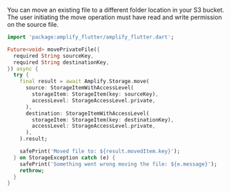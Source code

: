 You can move an existing file to a different folder location in your S3 bucket. The user initiating the move operation must have read and write permission on the source file.

```dart
import 'package:amplify_flutter/amplify_flutter.dart';

Future<void> movePrivateFile({
  required String sourceKey,
  required String destinationKey,
}) async {
  try {
    final result = await Amplify.Storage.move(
      source: StorageItemWithAccessLevel(
        storageItem: StorageItem(key: sourceKey),
        accessLevel: StorageAccessLevel.private,
      ),
      destination: StorageItemWithAccessLevel(
        storageItem: StorageItem(key: destinationKey),
        accessLevel: StorageAccessLevel.private,
      ),
    ).result;

    safePrint('Moved file to: ${result.movedItem.key}');
  } on StorageException catch (e) {
    safePrint('Something went wrong moving the file: ${e.message}');
    rethrow;
  }
}

```